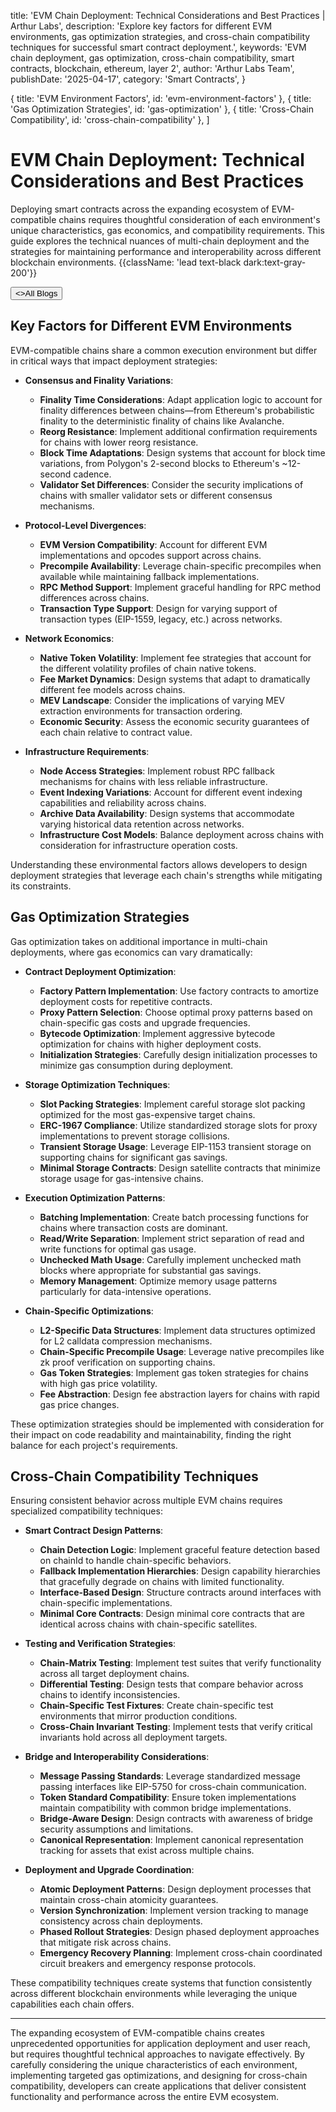 
  title: 'EVM Chain Deployment: Technical Considerations and Best Practices | Arthur Labs',
  description:
    'Explore key factors for different EVM environments, gas optimization strategies, and cross-chain compatibility techniques for successful smart contract deployment.',
  keywords: 'EVM chain deployment, gas optimization, cross-chain compatibility, smart contracts, blockchain, ethereum, layer 2',
  author: 'Arthur Labs Team',
  publishDate: '2025-04-17',
  category: 'Smart Contracts',
}

  { title: 'EVM Environment Factors', id: 'evm-environment-factors' },
  { title: 'Gas Optimization Strategies', id: 'gas-optimization' },
  { title: 'Cross-Chain Compatibility', id: 'cross-chain-compatibility' },
]

<HeroPattern />

# EVM Chain Deployment: Technical Considerations and Best Practices

Deploying smart contracts across the expanding ecosystem of EVM-compatible chains requires thoughtful consideration of each environment's unique characteristics, gas economics, and compatibility requirements. This guide explores the technical nuances of multi-chain deployment and the strategies for maintaining performance and interoperability across different blockchain environments. {{className: 'lead text-black dark:text-gray-200'}}

<div className="not-prose mt-6 mb-16 flex gap-3">
  <Button href="/blogs" arrow="left">
    <>All Blogs</>
  </Button>
</div>

<h2 id="evm-environment-factors">Key Factors for Different EVM Environments</h2>

EVM-compatible chains share a common execution environment but differ in critical ways that impact deployment strategies:

- **Consensus and Finality Variations**:
  - **Finality Time Considerations**: Adapt application logic to account for finality differences between chains—from Ethereum's probabilistic finality to the deterministic finality of chains like Avalanche.
  - **Reorg Resistance**: Implement additional confirmation requirements for chains with lower reorg resistance.
  - **Block Time Adaptations**: Design systems that account for block time variations, from Polygon's 2-second blocks to Ethereum's ~12-second cadence.
  - **Validator Set Differences**: Consider the security implications of chains with smaller validator sets or different consensus mechanisms.

- **Protocol-Level Divergences**:
  - **EVM Version Compatibility**: Account for different EVM implementations and opcodes support across chains.
  - **Precompile Availability**: Leverage chain-specific precompiles when available while maintaining fallback implementations.
  - **RPC Method Support**: Implement graceful handling for RPC method differences across chains.
  - **Transaction Type Support**: Design for varying support of transaction types (EIP-1559, legacy, etc.) across networks.

- **Network Economics**:
  - **Native Token Volatility**: Implement fee strategies that account for the different volatility profiles of chain native tokens.
  - **Fee Market Dynamics**: Design systems that adapt to dramatically different fee models across chains.
  - **MEV Landscape**: Consider the implications of varying MEV extraction environments for transaction ordering.
  - **Economic Security**: Assess the economic security guarantees of each chain relative to contract value.

- **Infrastructure Requirements**:
  - **Node Access Strategies**: Implement robust RPC fallback mechanisms for chains with less reliable infrastructure.
  - **Event Indexing Variations**: Account for different event indexing capabilities and reliability across chains.
  - **Archive Data Availability**: Design systems that accommodate varying historical data retention across networks.
  - **Infrastructure Cost Models**: Balance deployment across chains with consideration for infrastructure operation costs.

Understanding these environmental factors allows developers to design deployment strategies that leverage each chain's strengths while mitigating its constraints.

<h2 id="gas-optimization">Gas Optimization Strategies</h2>

Gas optimization takes on additional importance in multi-chain deployments, where gas economics can vary dramatically:

- **Contract Deployment Optimization**:
  - **Factory Pattern Implementation**: Use factory contracts to amortize deployment costs for repetitive contracts.
  - **Proxy Pattern Selection**: Choose optimal proxy patterns based on chain-specific gas costs and upgrade frequencies.
  - **Bytecode Optimization**: Implement aggressive bytecode optimization for chains with higher deployment costs.
  - **Initialization Strategies**: Carefully design initialization processes to minimize gas consumption during deployment.

- **Storage Optimization Techniques**:
  - **Slot Packing Strategies**: Implement careful storage slot packing optimized for the most gas-expensive target chains.
  - **ERC-1967 Compliance**: Utilize standardized storage slots for proxy implementations to prevent storage collisions.
  - **Transient Storage Usage**: Leverage EIP-1153 transient storage on supporting chains for significant gas savings.
  - **Minimal Storage Contracts**: Design satellite contracts that minimize storage usage for gas-intensive chains.

- **Execution Optimization Patterns**:
  - **Batching Implementation**: Create batch processing functions for chains where transaction costs are dominant.
  - **Read/Write Separation**: Implement strict separation of read and write functions for optimal gas usage.
  - **Unchecked Math Usage**: Carefully implement unchecked math blocks where appropriate for substantial gas savings.
  - **Memory Management**: Optimize memory usage patterns particularly for data-intensive operations.

- **Chain-Specific Optimizations**:
  - **L2-Specific Data Structures**: Implement data structures optimized for L2 calldata compression mechanisms.
  - **Chain-Specific Precompile Usage**: Leverage native precompiles like zk proof verification on supporting chains.
  - **Gas Token Strategies**: Implement gas token strategies for chains with high gas price volatility.
  - **Fee Abstraction**: Design fee abstraction layers for chains with rapid gas price changes.

These optimization strategies should be implemented with consideration for their impact on code readability and maintainability, finding the right balance for each project's requirements.

<h2 id="cross-chain-compatibility">Cross-Chain Compatibility Techniques</h2>

Ensuring consistent behavior across multiple EVM chains requires specialized compatibility techniques:

- **Smart Contract Design Patterns**:
  - **Chain Detection Logic**: Implement graceful feature detection based on chainId to handle chain-specific behaviors.
  - **Fallback Implementation Hierarchies**: Design capability hierarchies that gracefully degrade on chains with limited functionality.
  - **Interface-Based Design**: Structure contracts around interfaces with chain-specific implementations.
  - **Minimal Core Contracts**: Design minimal core contracts that are identical across chains with chain-specific satellites.

- **Testing and Verification Strategies**:
  - **Chain-Matrix Testing**: Implement test suites that verify functionality across all target deployment chains.
  - **Differential Testing**: Design tests that compare behavior across chains to identify inconsistencies.
  - **Chain-Specific Test Fixtures**: Create chain-specific test environments that mirror production conditions.
  - **Cross-Chain Invariant Testing**: Implement tests that verify critical invariants hold across all deployment targets.

- **Bridge and Interoperability Considerations**:
  - **Message Passing Standards**: Leverage standardized message passing interfaces like EIP-5750 for cross-chain communication.
  - **Token Standard Compatibility**: Ensure token implementations maintain compatibility with common bridge implementations.
  - **Bridge-Aware Design**: Design contracts with awareness of bridge security assumptions and limitations.
  - **Canonical Representation**: Implement canonical representation tracking for assets that exist across multiple chains.

- **Deployment and Upgrade Coordination**:
  - **Atomic Deployment Patterns**: Design deployment processes that maintain cross-chain atomicity guarantees.
  - **Version Synchronization**: Implement version tracking to manage consistency across chain deployments.
  - **Phased Rollout Strategies**: Design phased deployment approaches that mitigate risk across chains.
  - **Emergency Recovery Planning**: Implement cross-chain coordinated circuit breakers and emergency response protocols.

These compatibility techniques create systems that function consistently across different blockchain environments while leveraging the unique capabilities each chain offers.

---

The expanding ecosystem of EVM-compatible chains creates unprecedented opportunities for application deployment and user reach, but requires thoughtful technical approaches to navigate effectively. By carefully considering the unique characteristics of each environment, implementing targeted gas optimizations, and designing for cross-chain compatibility, developers can create applications that deliver consistent functionality and performance across the entire EVM ecosystem.

<div className="mt-16">
  <Socials />
</div>